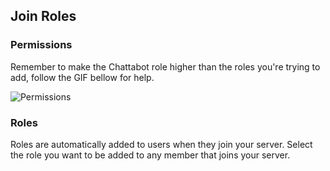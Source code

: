 ## Join Roles

### Permissions

Remember to make the Chattabot role higher than the roles you're trying to add, follow the GIF bellow for help.

![Permissions](/role.gif)


### Roles

Roles are automatically added to users when they join your server.
Select the role you want to be added to any member that joins your server.


